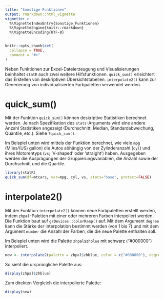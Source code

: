 ```yaml
---
title: "Sonstige Funktionen"
output: rmarkdown::html_vignette
vignette: >
  %\VignetteIndexEntry{Sonstige_Funktionen}
  %\VignetteEngine{knitr::rmarkdown}
  %\VignetteEncoding{UTF-8}
---
```


```r
knitr::opts_chunk$set(
  collapse = TRUE,
  comment = "#>"
)
```

Neben Funktionen zur Excel-Dateierzeugung und Visualisierungen beinhaltet `statR` auch zwei weitere Hilfsfunktionen. `quick_sum()` erleichtert das Erstellen von deskriptiven Übersichtstabellen. `interpolate2()` kann zur Generierung von individualisierten Farbpaletten verwendet werden.

# quick_sum()

Mit der Funktion `quick_sum()` können deskriptive Statistiken berechnet werden. Je nach Spezifikation des `stats`-Arguments wird eine andere Anzahl Statistiken angezeigt (Durchschnitt, Median, Standardabweichung, Quantile, etc.). Siehe `?quick_sum()`.

Im Beispiel unten wird mittels der Funktion berechnet, wie viele `mpg` (Miles/(US) gallon) die Autos abhängig von der Zylinderanzahl (`cyl`) und ihres Motorentyps (`vs`; 'V-shaped' oder 'straight') haben. Ausgegeben werden die Ausprägungen der Gruppierungsvariablen, die Anzahl sowie der Durchschnitt und die Quartile. 

```r
library(statR)
quick_sum(df=mtcars, var=mpg, cyl, vs, stats="base", protect=FALSE)
```

# interpolate2()

Mit der Funktion `interpolate2()` können neue Farbpaletten erstellt werden, indem `zhpal`-Paletten mit einer oder mehreren Farben interpoliert werden. Die Funktion baut auf `grDevices::colorRamp()` auf. Mit dem Argument `degree` kann die Stärke der Interpolation bestimmt werden (von 1 bis 7) und mit dem Argument `number` die Anzahl der Farben, die die neue Palette enthalten soll.

Im Beispiel unten wird die Palette `zhpal$zhblue` mit schwarz ("#000000") interpoliert.

```r
new <- interpolate2(palette = zhpal$zhblue, color = c("#000000"), degree = 3, number = 7)
```

So sieht die ursprüngliche Palette aus:

```r
display(zhpal$zhblue)
```

Zum direkten Vergleich die interpolierte Palette:

```r
display(new)
```

